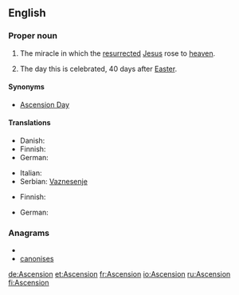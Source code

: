 {{also|ascension|ascensión|Ascensión}}
==English==

===Proper noun===
{{en-proper noun}}

# {{Christianity}} The miracle in which the [[resurrected]] [[Jesus]] rose to [[heaven]].
# The day this is celebrated, 40 days after [[Easter]].

====Synonyms====
* {{sense|day}} [[Ascension Day]]

====Translations====
{{trans-top|Christian miracle}}
* Danish: {{t|da|himmelfart|c}}
* Finnish: {{t-|fi|taivaaseenastuminen}}
* German: {{t|de|Christi Himmelfahrt}}
{{trans-mid}}
* Italian: {{t|it|Ascensione|f}}
* Serbian: [[Vaznesenje]] {{n}}
{{trans-bottom}}
{{trans-top|day celebrated}}
* Finnish: {{t+|fi|helatorstai}}
{{trans-mid}}
* German: {{t|de|Himmelfahrt|f}}
{{trans-bottom}}

===Anagrams===
* {{alphagram|aceinnoss}}
* [[canonises#English|canonises]]

[[de:Ascension]]
[[et:Ascension]]
[[fr:Ascension]]
[[io:Ascension]]
[[ru:Ascension]]
[[fi:Ascension]]